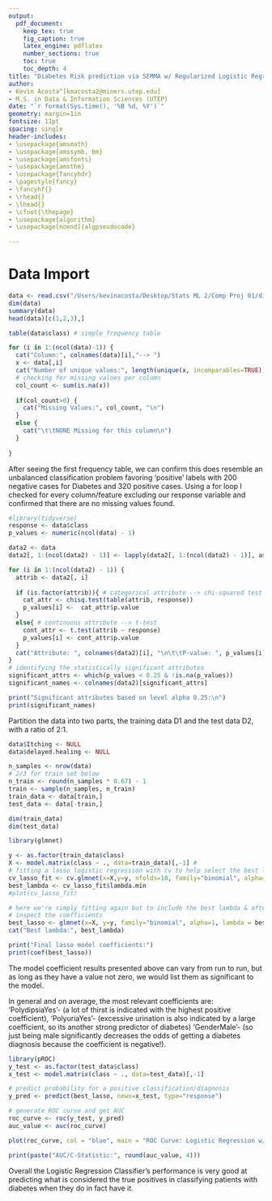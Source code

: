 ```yaml
---
output: 
  pdf_document:
    keep_tex: true
    fig_caption: true
    latex_engine: pdflatex
    number_sections: true
    toc: true
    toc_depth: 4
title: "Diabetes Risk prediction via SEMMA w/ Regularized Logistic Regression"
author: 
- Kevin Acosta^[kmacosta2@miners.utep.edu]
- M.S. in Data & Information Sciences (UTEP)
date: "`r format(Sys.time(), '%B %d, %Y')`"
geometry: margin=1in
fontsize: 11pt
spacing: single
header-includes:
- \usepackage{amsmath}
- \usepackage{amssymb, bm}
- \usepackage{amsfonts}
- \usepackage{amsthm}
- \usepackage{fancyhdr}
- \pagestyle{fancy}
- \fancyhf{}
- \rhead{}
- \lhead{}
- \cfoot{\thepage}
- \usepackage{algorithm}
- \usepackage[noend]{algpseudocode}

---
```

<!-- QUESTION ONE: WHAT --> 
\noindent\rule{17.5cm}{0.8pt}

# Data Import
```r
data <- read.csv("/Users/kevinacosta/Desktop/Stats ML 2/Comp Proj 01/diabetes_data_upload.csv")
dim(data)
summary(data)
head(data)[c(1,2,3),]
```

\section{Exploratory Data Analysis}

```r
table(data$class) # simple frequency table

for (i in 1:(ncol(data)-1)) {
  cat("Column:", colnames(data)[i],"--> ")
  x <- data[,i]
  cat("Number of unique values:", length(unique(x, incomparables=TRUE)),"\n")
  # checking for missing values per column
  col_count <- sum(is.na(x))
  
  if(col_count>0) {
    cat("Missing Values:", col_count, "\n")
  }
  else {
    cat("\t\tNONE Missing for this column\n")
  }
  
}

```
After seeing the first frequency table, we can confirm this does resemble an unbalanced classification problem favoring 'positive' labels with 200 negative cases for Diabetes and 320 positive cases.
Using a for loop I checked for every column/feature excluding our response variable and confirmed that there are no missing values found.

\section{Variable Screening}

```r
#library(tidyverse)
response <- data$class
p_values <- numeric(ncol(data) - 1)

data2 <- data
data2[, 1:(ncol(data2) - 1)] <- lapply(data2[, 1:(ncol(data2) - 1)], as.factor)

for (i in 1:(ncol(data2) - 1)) {
  attrib <- data2[, i]
  
  if (is.factor(attrib)){ # categorical attribute --> chi-squared test
    cat_attr <- chisq.test(table(attrib, response))
    p_values[i] <-  cat_attr$p.value
  }
  else{ # continuous attribute --> t-test
    cont_attr <- t.test(attrib ~ response)
    p_values[i] <- cont_attr$p.value
  }
  cat("Attribute: ", colnames(data2)[i], "\n\t\tP-value: ", p_values[i], "\n")
}
# identifying the statistically significant attributes
significant_attrs <- which(p_values < 0.25 & !is.na(p_values))
significant_names <- colnames(data2)[significant_attrs]

print("Significant attributes based on level alpha 0.25:\n")
print(significant_names)
```

\section{Data Partition}

Partition the data into two parts, the training data D1 and the test data
D2, with a ratio of 2:1.
```r
data$Itching <- NULL
data$delayed.healing <- NULL

n_samples <- nrow(data)
# 2/3 for train set below
n_train <- round(n_samples * 0.67) - 1
train <- sample(n_samples, n_train)
train_data <- data[train,]
test_data <- data[-train,]

dim(train_data)
dim(test_data)
```


\section{Logistic Regression Modeling}


```r
library(glmnet)

y <- as.factor(train_data$class)
X <- model.matrix(class ~ ., data=train_data)[,-1] #
# fitting a lasso logistic regression with cv to help select the best lambda value.
cv_lasso_fit <- cv.glmnet(x=X,y=y, nfolds=10, family="binomial", alpha=1)
best_lambda <- cv_lasso_fit$lambda.min
#plot(cv_lasso_fit)

# here we're simply fitting again but to include the best lambda & afterwards 
# inspect the coefficients
best_lasso <- glmnet(x=X, y=y, family="binomial", alpha=1, lambda = best_lambda)
cat("Best lambda:", best_lambda)

print("Final lasso model coefficients:")
print(coef(best_lasso))

```
The model coefficient results presented above can vary from run to run, but as long as they have a value not zero, we would list them as significant to the model.

In general and on average, the most relevant coefficients are: 
'PolydipsiaYes'- (a lot of thirst is indicated with the highest positive coefficient), 
'PolyuriaYes'- (excessive urination is also indicated by a large coefficient, so its another strong predictor of diabetes)
'GenderMale'- (so just being male significantly decreases the odds of getting a diabetes diagnosis because the coefficient is negative!).

\section{Model Assessment/Deployment}

```r
library(pROC)
y_test <- as.factor(test_data$class)
x_test <- model.matrix(class ~ ., data=test_data)[,-1]

# predict probability for a positive classification/diagnosis
y_pred <- predict(best_lasso, newx=x_test, type="response")

# generate ROC curve and get AUC
roc_curve <- roc(y_test, y_pred)
auc_value <- auc(roc_curve)

plot(roc_curve, col = "blue", main = "ROC Curve: Logistic Regression w/LASSO", print.auc = TRUE)

print(paste("AUC/C-Statistic:", round(auc_value, 4)))
```
Overall the Logistic Regression Classifier's performance is very good at predicting what is considered the true positives in classifying patients with diabetes when they do in fact have it.


